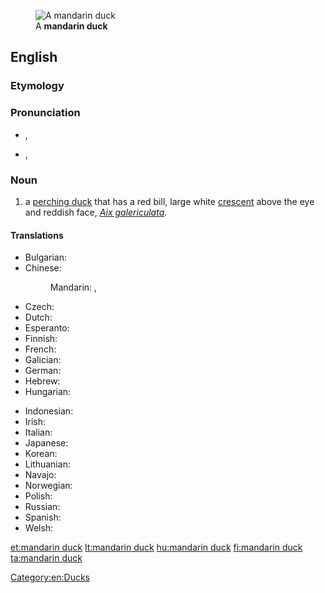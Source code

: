 [[Image:Mandarin.duck.arp.jpg|thumb|A '''mandarin duck''']]
==English==

===Etymology===
{{rfe}}

===Pronunciation===
* {{a|UK}} {{IPA|/ˈmændərɪn dʌk/}}, {{X-SAMPA|/"m{nd@rIn dVk/}}
* {{a|US}} {{IPA|/ˈmændərɪn dʌk/}}, {{X-SAMPA|/"m{nd@rIn dVk/}}
*: {{rhymes|ʌk}}

===Noun===
{{wikipedia}}
{{en-noun|head=[[mandarin]] [[duck]]}}

# a [[perching duck]] that has a red bill, large white [[crescent]] above the eye and reddish face, ''[[Aix galericulata]]''.

====Translations====
{{trans-top|bird}}
* Bulgarian: {{t-|bg|мандаринка|tr=mandarinka|f}}
* Chinese:
*: Mandarin: {{t|cmn|鴛鴦}}, {{t|cmn|鸳鸯|tr=yuān yāng}}
* Czech: {{t-|cs|kachnička mandarinská|f}}
* Dutch: {{t-|nl|mandarijneend}}
* Esperanto: {{t-|eo|mandarenanaso}}
* Finnish: {{t+|fi|mandariinisorsa}}
* French: {{t+|fr|canard mandarin|m}}
* Galician: {{t-|gl|pato mandarín|m}}
* German: {{t+|de|Mandarinente|f}}
* Hebrew: {{t-|he|מנדרין סיני|tr=mandarin sini|m}}
* Hungarian: {{t+|hu|mandarinréce}}
{{trans-mid}}
* Indonesian: {{t-|id|bebek mandarin}}
* Irish: {{t-|ga|lacha mhandrach|f}}
* Italian: {{t-|it|anatra mandarina|f}}
* Japanese: {{t-|ja|オシドリ|tr=oshidori}}
* Korean: {{t+|ko|원앙|tr=wonang}}
* Lithuanian: {{t+|lt|mandarininė antis}}
* Navajo: {{tø|nv|Náátsʼózídę́ę́ʼ naalʼeełí}}
* Norwegian: {{t-|no|mandarinand}}
* Polish: {{t+|pl|mandarynka|f}}
* Russian: {{t+|ru|мандаринка|f}}
* Spanish: {{t-|es|pato mandarín|m}}
* Welsh: {{t-|cy|hwyaden gribog}}
{{trans-bottom}}

[[Category:en:Ducks]]

[[et:mandarin duck]]
[[lt:mandarin duck]]
[[hu:mandarin duck]]
[[fi:mandarin duck]]
[[ta:mandarin duck]]
